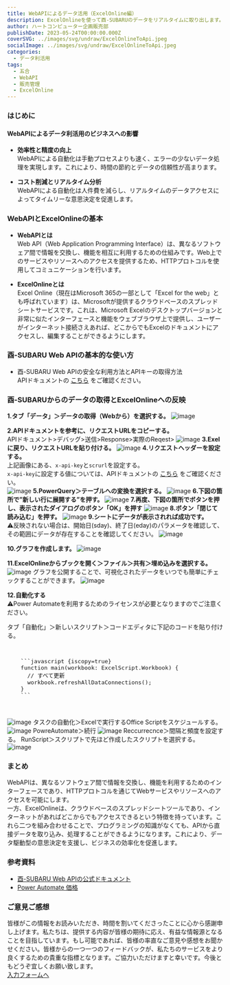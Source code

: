 ```yaml
---
title: WebAPIによるデータ活用（ExcelOnline編）
description: ExcelOnlineを使って酉-SUBARUのデータをリアルタイムに取り出します。
author: ハートコンピューター企画販売部
publishDate: 2023-05-24T00:00:00.000Z
coverSVG: ../images/svg/undraw/ExcelOnlineToApi.jpeg
socialImage: ../images/svg/undraw/ExcelOnlineToApi.jpeg
categories:
  - データ利活用
tags:
  - 五合
  - WebAPI
  - 販売管理
  - ExcelOnline
---
```


### はじめに
#### WebAPIによるデータ利活用のビジネスへの影響

 - **効率性と精度の向上**  
WebAPIによる自動化は手動プロセスよりも速く、エラーの少ないデータ処理を実現します。これにより、時間の節約とデータの信頼性が高まります。

 - **コスト削減とリアルタイム分析**  
WebAPIによる自動化は人件費を減らし、リアルタイムのデータアクセスによってタイムリーな意思決定を促進します。

### WebAPIとExcelOnlineの基本
 - **WebAPIとは**  
 Web API（Web Application Programming Interface）は、異なるソフトウェア間で情報を交換し、機能を相互に利用するための仕組みです。Web上でのサービスやリソースへのアクセスを提供するため、HTTPプロトコルを使用してコミュニケーションを行います。 

 - **ExcelOnlineとは**  
 Excel Online（現在はMicrosoft 365の一部として「Excel for the web」とも呼ばれています）は、Microsoftが提供するクラウドベースのスプレッドシートサービスです。これは、Microsoft Excelのデスクトップバージョンと非常に似たインターフェースと機能をウェブブラウザ上で提供し、ユーザーがインターネット接続さえあれば、どこからでもExcelのドキュメントにアクセスし、編集することができるようにします。

### 酉-SUBARU Web APIの基本的な使い方
- 酉-SUBARU Web APIの安全な利用方法とAPIキーの取得方法  
APIドキュメントの
<a href="https://apidog.com/apidoc/project-391823/doc-381115" target="_blank" rel="noopener noreferrer">こちら</a>
をご確認ください。

### 酉-SUBARUからのデータの取得とExcelOnlineへの反映
**1.タブ「データ」＞データの取得（Webから）を選択する。**
![image](https://github.com/Heart-Computer-Co-LTD/yui-manual/assets/22786124/340293ce-5ce0-4435-afff-69d5fb0627d6)

**2.APIドキュメントを参考に、リクエストURLをコピーする。**  
APIドキュメント>デバッグ>送信>Response>実際のReqest>
![image](https://github.com/Heart-Computer-Co-LTD/yui-manual/assets/22786124/250f55d5-c570-436a-9501-678157f52f8c)
**3.Exelに戻り、リクエストURLを貼り付ける。**
![image](https://github.com/Heart-Computer-Co-LTD/yui-manual/assets/22786124/fecdd969-a96d-48c9-aa8a-ff3e33d07a7c)
**4.リクエストヘッダーを設定する。**   
上記画像にある、`x-api-key`と`scrurl`を設定する。  
`x-api-key`に設定する値については、APIドキュメントの
<a href="https://apidog.com/apidoc/project-391823/doc-381115" target="_blank" rel="noopener noreferrer">こちら</a>
をご確認ください。  
![image](https://github.com/Heart-Computer-Co-LTD/yui-manual/assets/22786124/a03bb95f-6684-43a1-8da3-12afa27ee5cc)
**5.PowerQuery＞テーブルへの変換を選択する。**
![image](https://github.com/Heart-Computer-Co-LTD/yui-manual/assets/22786124/f41a1a16-7c3f-47ce-b4ea-e8668217a588)
**6.下図の箇所で”新しい行に展開する”を押す。**
![image](https://github.com/Heart-Computer-Co-LTD/yui-manual/assets/22786124/60c3b9c8-2ede-4c96-8c47-ff499fd1636c)
**7.再度、下図の箇所でボタンを押し、表示されたダイアログのボタン「OK」を押す**
![image](https://github.com/Heart-Computer-Co-LTD/yui-manual/assets/22786124/5198f63c-8b52-410c-aedd-6b58091bd264)
**8.ボタン「閉じて読み込む」を押す。**
![image](https://github.com/Heart-Computer-Co-LTD/yui-manual/assets/22786124/50033d44-00bb-4755-8316-9612a4cd990d)
**9.シートにデータが表示されれば成功です。**  
⚠️反映されない場合は、開始日(sday)、終了日(eday)のパラメータを確認して、その範囲にデータが存在することを確認してください。
![image](https://github.com/Heart-Computer-Co-LTD/yui-manual/assets/22786124/8663d353-261e-4f2a-b4f2-950a10f79193)

**10.グラフを作成します。**
![image](https://github.com/Heart-Computer-Co-LTD/yui-manual/assets/22786124/2c423fbb-347e-406b-8e03-f006b60c8090)

**11.ExcelOnlineからブックを開く＞ファイル＞共有＞埋め込みを選択する。**
![image](https://github.com/Heart-Computer-Co-LTD/yui-manual/assets/22786124/8111ee04-e005-4a4a-9bf4-f4409826004a)
グラフを公開することで、可視化されたデータをいつでも簡単にチェックすることができます。
![image](https://github.com/Heart-Computer-Co-LTD/yui-manual/assets/22786124/5777b601-e2d3-42b4-90c9-cba4e6937870)

**12.自動化する**  
⚠️Power Automateを利用するためのライセンスが必要となりますのでご注意ください。

タブ「自動化」＞新しいスクリプト＞コードエディタに下記のコードを貼り付ける。
<pre>
<code>
<font size="2">
    ```javascript {iscopy=true}
    function main(workbook: ExcelScript.Workbook) {
      // すべて更新
      workbook.refreshAllDataConnections();
    }
    ```
</font>
</code>
</pre>

![image](https://github.com/Heart-Computer-Co-LTD/yui-manual/assets/22786124/a60563ce-6e33-4540-998e-0d1fe1a0f66e)
タスクの自動化＞Excelで実行するOffice Scriptをスケジュールする。
![image](https://github.com/Heart-Computer-Co-LTD/yui-manual/assets/22786124/9bf6aacb-7a68-4f01-801d-88fcfc691547)
PowreAutomate＞続行
![image](https://github.com/Heart-Computer-Co-LTD/yui-manual/assets/22786124/df9a88b0-232e-4199-bcbb-489fe8e6f001)
Reccurrecnce＞間隔と頻度を設定する。
RunScript＞スクリプトで先ほど作成したスクリプトを選択する。
![image](https://github.com/Heart-Computer-Co-LTD/yui-manual/assets/22786124/3f71af19-3578-4fd8-a603-648f0a84b0b8)



### まとめ
WebAPIは、異なるソフトウェア間で情報を交換し、機能を利用するためのインターフェースであり、HTTPプロトコルを通じてWebサービスやリソースへのアクセスを可能にします。  
一方、ExcelOnlineは、クラウドベースのスプレッドシートツールであり、インターネットがあればどこからでもアクセスできるという特徴を持っています。これら二つを組み合わせることで、プログラミングの知識がなくても、APIから直接データを取り込み、処理することができるようになります。これにより、データ駆動型の意思決定を支援し、ビジネスの効率化を促進します。

### 参考資料
 - [酉-SUBARU Web APIの公式ドキュメント](https://apidog.com/apidoc/project-391823)
 - [Power Automate 価格](https://powerautomate.microsoft.com/ja-jp/pricing/)

### ご意見ご感想
皆様がこの情報をお読みいただき、時間を割いてくださったことに心から感謝申し上げます。私たちは、提供する内容が皆様の期待に応え、有益な情報源となることを目指しています。もし可能であれば、皆様の率直なご意見や感想をお聞かせください。皆様からの一つ一つのフィードバックが、私たちのサービスをより良くするための貴重な指標となります。ご協力いただけますと幸いです。今後ともどうぞ宜しくお願い致します。  
[入力フォームへ](https://forms.gle/ttDwePLjNYXc5e3u9)
